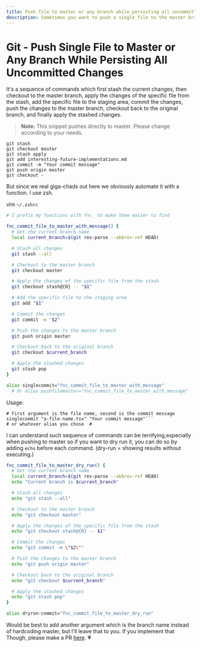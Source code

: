```yaml
---
title: Push file to master or any branch while persisting all uncommitted changes
description: Sometimes you want to push a single file to the master branch or any branch while persisting all uncommitted changes. Not that hard, but can lead to fuck ups, so automate it baby.
---
```


# Git - Push Single File to Master or Any Branch While Persisting All Uncommitted Changes

It's a sequence of commands which first stash the current changes, then checkout to the master branch, apply the changes of the specific file from the stash, add the specific file to the staging area, commit the changes, push the changes to the master branch, checkout back to the original branch, and finally apply the stashed changes.

> **Note:** This snippet pushes directly to master. Please change according to your needs.

```shell filename='in yo terminal' copy
git stash
git checkout master
git stash apply
git add interesting-future-implementations.md
git commit -m "Your commit message"
git push origin master
git checkout -
```

But since we real giga-chads out here we obviously automate it with a function. I use zsh.

vim `~/.zshrc`

```zsh filename='~/.zshrc' copy
# I prefix my functions with fnc_ to make them easier to find

fnc_commit_file_to_master_with_message() {
  # Get the current branch name
  local current_branch=$(git rev-parse --abbrev-ref HEAD)

  # Stash all changes
  git stash --all

  # Checkout to the master branch
  git checkout master

  # Apply the changes of the specific file from the stash
  git checkout stash@{0} -- "$1"

  # Add the specific file to the staging area
  git add "$1"

  # Commit the changes
  git commit -m "$2"

  # Push the changes to the master branch
  git push origin master

  # Checkout back to the original branch
  git checkout $current_branch

  # Apply the stashed changes
  git stash pop
}

alias singlecommit="fnc_commit_file_to_master_with_message"
  # Or alias pushfilemaster="fnc_commit_file_to_master_with_message"
```

Usage:

````shell filename='in yo terminal' copy
# First argument is the file name, second is the commit message
singlecommit "a-file-name.tsx" "Your commit message"```
# or whatever alias you chose  #
````

I can understand such sequence of commands can be terrifying,especially when pushing to master so if you want to dry run it, you can do so by adding `echo` before each command. (dry-run = showing results without executing.)

```zsh filename='~/.zshrc' copy
fnc_commit_file_to_master_dry_run() {
  # Get the current branch name
  local current_branch=$(git rev-parse --abbrev-ref HEAD)
  echo "Current branch is $current_branch"

  # Stash all changes
  echo "git stash --all"

  # Checkout to the master branch
  echo "git checkout master"

  # Apply the changes of the specific file from the stash
  echo "git checkout stash@{0} -- $1"

  # Commit the changes
  echo "git commit -m \"$2\""

  # Push the changes to the master branch
  echo "git push origin master"

  # Checkout back to the original branch
  echo "git checkout $current_branch"

  # Apply the stashed changes
  echo "git stash pop"
}

alias dryrun-commit="fnc_commit_file_to_master_dry_run"
```

Would be best to add another argument which is the branch name instead of hardcoding master, but I'll leave that to you. If you implement that Though, please make a PR [here](https://github.com/remcostoeten/snippets.remcostoeten). :heartpulse:
